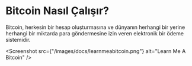 
# Bitcoin Nasıl Çalışır?


Bitcoin, herkesin bir hesap oluşturmasına ve dünyanın herhangi bir yerine herhangi bir miktarda para göndermesine izin veren elektronik bir ödeme sistemidir.

<Screenshot src={"/images/docs/learnmeabitcoin.png"} alt="Learn Me A Bitcoin" /> 